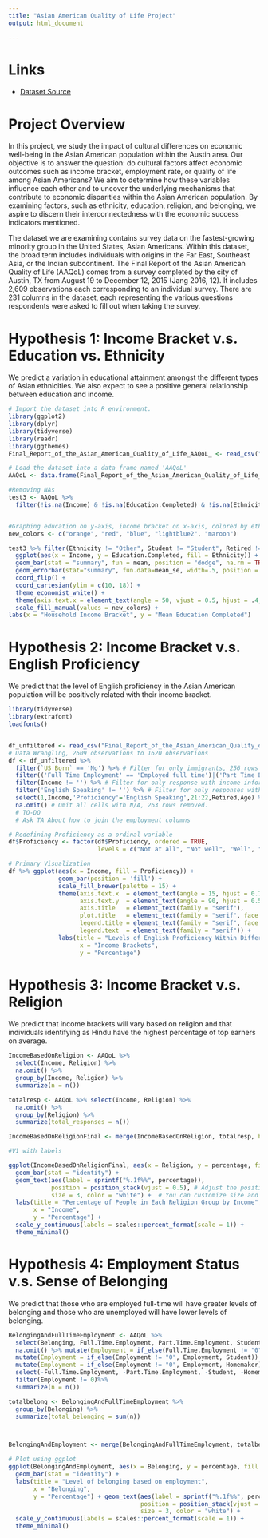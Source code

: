```yaml
---
title: "Asian American Quality of Life Project"
output: html_document

---
```


# Links

- [Dataset Source](https://data.austintexas.gov/dataset/Final-Report-of-the-Asian-American-Quality-of-Life/hc5t-p62z)

# Project Overview
In this project, we study the impact of cultural differences on economic well-being in the Asian American population within the Austin area. Our objective is to answer the question: do cultural factors affect economic outcomes such as income bracket, employment rate, or quality of life among Asian Americans? We aim to determine how these variables influence each other and to uncover the underlying mechanisms that contribute to economic disparities within the Asian American population. By examining factors, such as ethnicity, education, religion, and belonging, we aspire to discern their interconnectedness with the economic success indicators mentioned. 

The dataset we are examining contains survey data on the fastest-growing minority group in the United States, Asian Americans. Within this dataset, the broad term includes individuals with origins in the Far East, Southeast Asia, or the Indian subcontinent. The Final Report of the Asian American Quality of Life (AAQoL) comes from a survey completed by the city of Austin, TX from August 19 to December 12, 2015 (Jang 2016, 12). It includes 2,609 observations each corresponding to an individual survey. There are 231 columns in the dataset, each representing the various questions respondents were asked to fill out when taking the survey.


# Hypothesis 1: Income Bracket v.s. Education vs. Ethnicity

We predict a variation in educational attainment amongst the different types of Asian ethnicities. We also expect to see a positive general relationship between education and income.

```r
# Import the dataset into R environment.
library(ggplot2)
library(dplyr)
library(tidyverse)
library(readr)
library(ggthemes)
Final_Report_of_the_Asian_American_Quality_of_Life_AAQoL_ <- read_csv("Final_Report_of_the_Asian_American_Quality_of_Life__AAQoL_.csv")

# Load the dataset into a data frame named 'AAQoL'
AAQoL <- data.frame(Final_Report_of_the_Asian_American_Quality_of_Life_AAQoL_)

#Removing NAs
test3 <- AAQoL %>%
  filter(!is.na(Income) & !is.na(Education.Completed) & !is.na(Ethnicity))


#Graphing education on y-axis, income bracket on x-axis, colored by ethnicity.
new_colors <- c("orange", "red", "blue", "lightblue2", "maroon")

test3 %>% filter(Ethnicity != "Other", Student != "Student", Retired != "Retired", Unemployed != "Unemployed") %>%
  ggplot(aes(x = Income, y = Education.Completed, fill = Ethnicity)) +
  geom_bar(stat = "summary", fun = mean, position = "dodge", na.rm = TRUE) +
  geom_errorbar(stat="summary", fun.data=mean_se, width=.5, position = position_dodge(width = 0.9))+
  coord_flip() +
  coord_cartesian(ylim = c(10, 18)) +
  theme_economist_white() +
  theme(axis.text.x = element_text(angle = 50, vjust = 0.5, hjust = .4, size = 9)) +
  scale_fill_manual(values = new_colors) +
labs(x = "Household Income Bracket", y = "Mean Education Completed")
```


# Hypothesis 2: Income Bracket v.s. English Proficiency 
We predict that the level of English proficiency in the Asian American population will be positively related with their income bracket.

```R

library(tidyverse)
library(extrafont)
loadfonts()


df_unfiltered <- read_csv("Final_Report_of_the_Asian_American_Quality_of_Life__AAQoL_.csv")
# Data Wrangling, 2609 observations to 1620 observations
df <- df_unfiltered %>%
  filter(`US Born` == 'No') %>% # Filter for only immigrants, 256 rows removed.
  filter(('Full Time Employment' == 'Employed full time')|('Part Time Employment' == 'Employed part time')|(Retired=='Retired')) %>%
  filter(Income != '') %>% # Filter for only response with income information, 167 rows removed
  filter('English Speaking' != '') %>% # Filter for only responses with proficiency information, 6 rows removed
  select(1,Income,'Proficiency'='English Speaking',21:22,Retired,Age) %>% # Select only relevant variables
  na.omit() # Omit all cells with N/A, 263 rows removed.
  # TO-DO
  # Ask TA About how to join the employment columns

# Redefining Proficiency as a ordinal variable
df$Proficiency <- factor(df$Proficiency, ordered = TRUE,
                         levels = c("Not at all", "Not well", "Well", "Very well"))

# Primary Visualization
df %>% ggplot(aes(x = Income, fill = Proficiency)) +
              geom_bar(position = 'fill') +
              scale_fill_brewer(palette = 15) +
              theme(axis.text.x  = element_text(angle = 15, hjust = 0.7, size = 8, family = 'serif'),
                    axis.text.y  = element_text(angle = 90, hjust = 0.5, family = "serif"),
                    axis.title   = element_text(family = "serif"),
                    plot.title   = element_text(family = "serif", face = "bold"),
                    legend.title = element_text(family = "serif", face = "bold"),
                    legend.text  = element_text(family = "serif")) +
              labs(title = "Levels of English Proficiency Within Different Income Brackets",
                    x = "Income Brackets",
                    y = "Percentage")


```

# Hypothesis 3: Income Bracket v.s. Religion
We predict that income brackets will vary based on religion and that individuals identifying as Hindu have the highest percentage of top earners on average. 

```r
IncomeBasedOnReligion <- AAQoL %>% 
  select(Income, Religion) %>% 
  na.omit() %>% 
  group_by(Income, Religion) %>% 
  summarize(n = n())

totalresp <- AAQoL %>% select(Income, Religion) %>% 
  na.omit() %>%
  group_by(Religion) %>%
  summarize(total_responses = n())

IncomeBasedOnReligionFinal <- merge(IncomeBasedOnReligion, totalresp, by = "Religion") %>% mutate(percentage = n / total_responses * 100)

#V1 with labels

ggplot(IncomeBasedOnReligionFinal, aes(x = Religion, y = percentage, fill = Income)) +
  geom_bar(stat = "identity") +
  geom_text(aes(label = sprintf("%.1f%%", percentage)),
            position = position_stack(vjust = 0.5), # Adjust the position of labels
            size = 3, color = "white") +  # You can customize size and color of the labels
  labs(title = "Percentage of People in Each Religion Group by Income",
       x = "Income",
       y = "Percentage") +
  scale_y_continuous(labels = scales::percent_format(scale = 1)) +
  theme_minimal()

```


# Hypothesis 4: Employment Status v.s. Sense of Belonging

We predict that those who are employed full-time will have greater levels of belonging and those who are unemployed will have lower levels of belonging.

```r
BelongingAndFullTimeEmployment <- AAQoL %>% 
  select(Belonging, Full.Time.Employment, Part.Time.Employment, Student, Homemaker) %>% 
  na.omit() %>% mutate(Employment = if_else(Full.Time.Employment != "0", Full.Time.Employment, Part.Time.Employment)) %>% 
  mutate(Employment = if_else(Employment != "0", Employment, Student))  %>%
  mutate(Employment = if_else(Employment != "0", Employment, Homemaker)) %>%
  select(-Full.Time.Employment, -Part.Time.Employment, -Student, -Homemaker) %>% group_by(Belonging, Employment) %>%
  filter(Employment != 0)%>% 
  summarize(n = n())

totalbelong <- BelongingAndFullTimeEmployment %>%
  group_by(Belonging) %>%
  summarize(total_belonging = sum(n))



BelongingAndEmployment <- merge(BelongingAndFullTimeEmployment, totalbelong, by = "Belonging") %>% mutate(percentage = n / total_belonging * 100)

# Plot using ggplot
ggplot(BelongingAndEmployment, aes(x = Belonging, y = percentage, fill = Employment)) +
  geom_bar(stat = "identity") +
  labs(title = "Level of belonging based on employment",
       x = "Belonging",
       y = "Percentage") + geom_text(aes(label = sprintf("%.1f%%", percentage)),
                                     position = position_stack(vjust = 0.5), # Adjust the position of labels
                                     size = 3, color = "white") + 
  scale_y_continuous(labels = scales::percent_format(scale = 1)) +
  theme_minimal()
```

